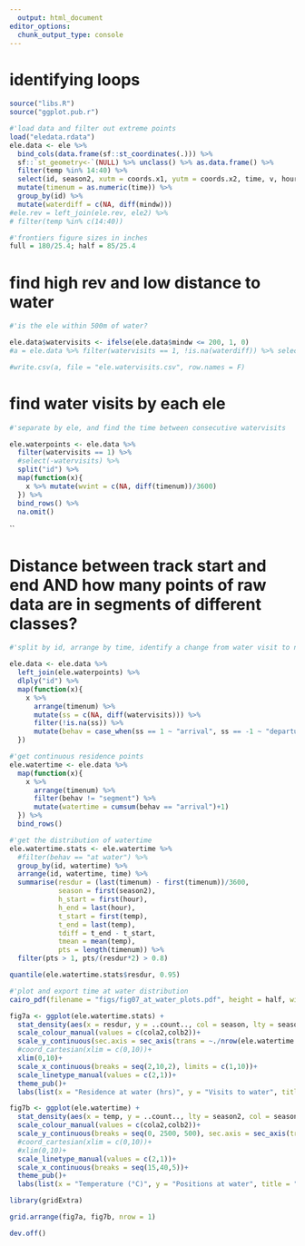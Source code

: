 ```yaml
---
  output: html_document
editor_options: 
  chunk_output_type: console
---
```

  
# identifying loops
  
```r
source("libs.R")
source("ggplot.pub.r")
```

```r
#'load data and filter out extreme points
load("eledata.rdata")
ele.data <- ele %>% 
  bind_cols(data.frame(sf::st_coordinates(.))) %>% 
  sf::`st_geometry<-`(NULL) %>% unclass() %>% as.data.frame() %>% 
  filter(temp %in% 14:40) %>%
  select(id, season2, xutm = coords.x1, yutm = coords.x2, time, v, hour, mindw, distance, calc.speed, temp, long, lat) %>% 
  mutate(timenum = as.numeric(time)) %>% 
  group_by(id) %>% 
  mutate(waterdiff = c(NA, diff(mindw)))
#ele.rev = left_join(ele.rev, ele2) %>% 
# filter(temp %in% c(14:40))

#'frontiers figure sizes in inches
full = 180/25.4; half = 85/25.4
```

# find high rev and low distance to water

```r
#'is the ele within 500m of water?

ele.data$watervisits <- ifelse(ele.data$mindw <= 200, 1, 0)
#a = ele.data %>% filter(watervisits == 1, !is.na(waterdiff)) %>% select(id, xutm, yutm, v, angle, mindw, revisits, residence, fpt, waterdiff)

#write.csv(a, file = "ele.watervisits.csv", row.names = F)
```

# find water visits by each ele

```r
#'separate by ele, and find the time between consecutive watervisits

ele.waterpoints <- ele.data %>% 
  filter(watervisits == 1) %>% 
  #select(-watervisits) %>% 
  split("id") %>% 
  map(function(x){
    x %>% mutate(wvint = c(NA, diff(timenum))/3600)
  }) %>% 
  bind_rows() %>% 
  na.omit()
```
``

# Distance between track start and end AND how many points of raw data are in segments of different classes?

```r
#'split by id, arrange by time, identify a change from water visit to non-watervisit points, where there's a positive change, ie, status shifts from non-watervisit to watervisit, classify as arrival, where a negative change, classify as departure, where no change but point is within 200m of water, classify as at water, all others where no change classify as segment points

ele.data <- ele.data %>% 
  left_join(ele.waterpoints) %>% 
  dlply("id") %>% 
  map(function(x){
    x %>% 
      arrange(timenum) %>% 
      mutate(ss = c(NA, diff(watervisits))) %>% 
      filter(!is.na(ss)) %>% 
      mutate(behav = case_when(ss == 1 ~ "arrival", ss == -1 ~ "departure", ss == 0 & watervisits == 1 ~ "at water", ss == 0 ~ "segment", T~ as.character(NA)))
  })

#'get continuous residence points
ele.watertime <- ele.data %>%
  map(function(x){
    x %>% 
      arrange(timenum) %>% 
      filter(behav != "segment") %>% 
      mutate(watertime = cumsum(behav == "arrival")+1)
  }) %>% 
  bind_rows()
```

```r
#'get the distribution of watertime
ele.watertime.stats <- ele.watertime %>% 
  #filter(behav == "at water") %>% 
  group_by(id, watertime) %>% 
  arrange(id, watertime, time) %>% 
  summarise(resdur = (last(timenum) - first(timenum))/3600,
            season = first(season2),
            h_start = first(hour),
            h_end = last(hour),
            t_start = first(temp),
            t_end = last(temp),
            tdiff = t_end - t_start,
            tmean = mean(temp),
            pts = length(timenum)) %>% 
  filter(pts > 1, pts/(resdur*2) > 0.8)

quantile(ele.watertime.stats$resdur, 0.95)
```

```r
#'plot and export time at water distribution
cairo_pdf(filename = "figs/fig07_at_water_plots.pdf", height = half, width = full, fallback_resolution = 300)

fig7a <- ggplot(ele.watertime.stats) +
  stat_density(aes(x = resdur, y = ..count.., col = season, lty = season), geom = "line", position = "identity")+
  scale_colour_manual(values = c(cola2,colb2))+
  scale_y_continuous(sec.axis = sec_axis(trans = ~./nrow(ele.watertime.stats), name = "Proportion of visits"))+
  #coord_cartesian(xlim = c(0,10))+
  xlim(0,10)+
  scale_x_continuous(breaks = seq(2,10,2), limits = c(1,10))+
  scale_linetype_manual(values = c(2,1))+
  theme_pub()+
  labs(list(x = "Residence at water (hrs)", y = "Visits to water", title = "(a)"))

fig7b <- ggplot(ele.watertime) +
  stat_density(aes(x = temp, y = ..count.., lty = season2, col = season2), geom = "line", position = "identity")+
  scale_colour_manual(values = c(cola2,colb2))+
  scale_y_continuous(breaks = seq(0, 2500, 500), sec.axis = sec_axis(trans = ~./nrow(ele.watertime), name = "Proportion of positions"))+
  #coord_cartesian(xlim = c(0,10))+
  #xlim(0,10)+
  scale_linetype_manual(values = c(2,1))+
  scale_x_continuous(breaks = seq(15,40,5))+
  theme_pub()+
  labs(list(x = "Temperature (°C)", y = "Positions at water", title = "(b)"))

library(gridExtra)

grid.arrange(fig7a, fig7b, nrow = 1)

dev.off()

```
